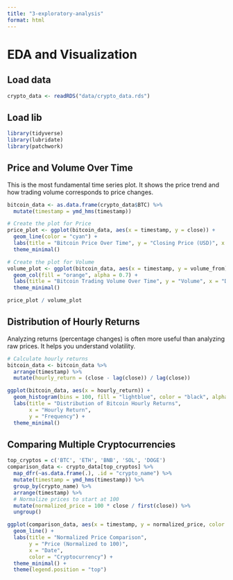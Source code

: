 ```yaml
---
title: "3-exploratory-analysis"
format: html
---
```

# EDA and Visualization

## Load data
```r
crypto_data <- readRDS("data/crypto_data.rds")
```


## Load lib
```r
library(tidyverse)
library(lubridate)
library(patchwork)
```


## Price and Volume Over Time
This is the most fundamental time series plot. It shows the price trend and how trading volume corresponds to price changes.
```r
bitcoin_data <- as.data.frame(crypto_data$BTC) %>%
  mutate(timestamp = ymd_hms(timestamp))

# Create the plot for Price
price_plot <- ggplot(bitcoin_data, aes(x = timestamp, y = close)) +
  geom_line(color = "cyan") +
  labs(title = "Bitcoin Price Over Time", y = "Closing Price (USD)", x = "") +
  theme_minimal()

# Create the plot for Volume
volume_plot <- ggplot(bitcoin_data, aes(x = timestamp, y = volume_from)) +
  geom_col(fill = "orange", alpha = 0.7) +
  labs(title = "Bitcoin Trading Volume Over Time", y = "Volume", x = "Date") +
  theme_minimal()

price_plot / volume_plot
```


## Distribution of Hourly Returns
Analyzing returns (percentage changes) is often more useful than analyzing raw prices. It helps you understand volatility.
```r
# Calculate hourly returns
bitcoin_data <- bitcoin_data %>%
  arrange(timestamp) %>%
  mutate(hourly_return = (close - lag(close)) / lag(close))

ggplot(bitcoin_data, aes(x = hourly_return)) +
  geom_histogram(bins = 100, fill = "lightblue", color = "black", alpha = 0.8) +
  labs(title = "Distribution of Bitcoin Hourly Returns",
       x = "Hourly Return",
       y = "Frequency") +
  theme_minimal()
```


## Comparing Multiple Cryptocurrencies
```r
top_cryptos = c('BTC', 'ETH', 'BNB', 'SOL', 'DOGE')
comparison_data <- crypto_data[top_cryptos] %>%
  map_dfr(~as.data.frame(.), .id = "crypto_name") %>%
  mutate(timestamp = ymd_hms(timestamp)) %>%
  group_by(crypto_name) %>%
  arrange(timestamp) %>%
  # Normalize prices to start at 100
  mutate(normalized_price = 100 * close / first(close)) %>%
  ungroup()

ggplot(comparison_data, aes(x = timestamp, y = normalized_price, color = crypto_name)) +
  geom_line() +
  labs(title = "Normalized Price Comparison",
       y = "Price (Normalized to 100)",
       x = "Date",
       color = "Cryptocurrency") +
  theme_minimal() +
  theme(legend.position = "top")
```
